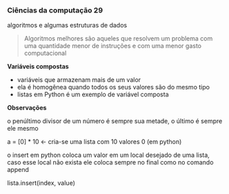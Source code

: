 




### Ciências da computação 29

algoritmos e algumas estruturas de dados

> Algoritmos melhores são aqueles que resolvem um problema com uma
> quantidade menor de instruções e com uma menor gasto computacional








**Variáveis compostas**

-   variáveis que armazenam mais de um valor
-   ela é homogênea quando todos os seus valores são do mesmo tipo
-   listas em Python é um exemplo de variável composta








**Observações**

o penúltimo divisor de um número é sempre sua metade, o último é sempre
ele mesmo

a = \[0\] \* 10 ← cria-se uma lista com 10 valores 0 (em python)

o insert em python coloca um valor em um local desejado de uma lista,
caso esse local não exista ele coloca sempre no final como no comando
append

lista.insert(index, value)


